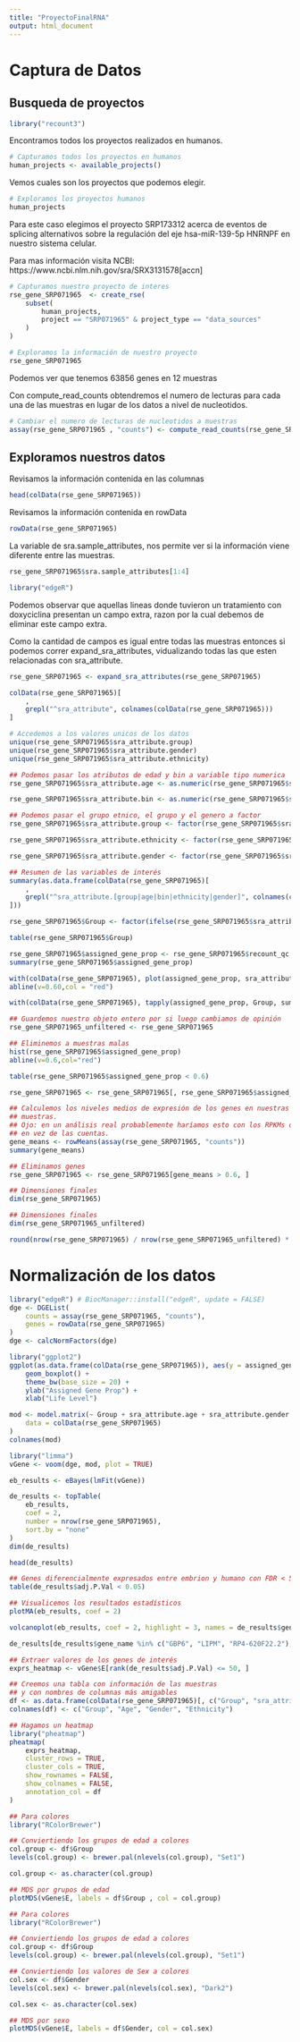 ```yaml
---
title: "ProyectoFinalRNA"
output: html_document
---
```


# Captura de Datos

## Busqueda de proyectos

```r
library("recount3")
```

Encontramos todos los proyectos realizados en humanos.

```r
# Capturamos todos los proyectos en humanos
human_projects <- available_projects()
```

Vemos cuales son los proyectos que podemos elegir.

```r
# Exploramos los proyectos humanos
human_projects
```

Para este caso elegimos el proyecto SRP173312 acerca de eventos de splicing alternativos sobre la regulación del eje hsa-miR-139-5p HNRNPF en nuestro sistema celular.

Para mas información visita NCBI: 
https://www.ncbi.nlm.nih.gov/sra/SRX3131578[accn]

```r
# Capturamos nuestro proyecto de interes
rse_gene_SRP071965  <- create_rse(
    subset(
        human_projects,
        project == "SRP071965" & project_type == "data_sources"
    )
)
```

```r
# Exploramos la información de nuestro proyecto
rse_gene_SRP071965 
```


Podemos ver que tenemos 63856 genes en 12 muestras 

Con compute_read_counts obtendremos el numero de lecturas para cada una de las muestras en lugar de los datos a nivel de nucleotidos.

```r
# Cambiar el numero de lecturas de nucleotidos a muestras
assay(rse_gene_SRP071965 , "counts") <- compute_read_counts(rse_gene_SRP071965)
```

## Exploramos nuestros datos

Revisamos la información contenida en las columnas

```r
head(colData(rse_gene_SRP071965))
```

Revisamos la información contenida en rowData

```r
rowData(rse_gene_SRP071965)
```


La variable de sra.sample_attributes, nos permite ver si la información viene diferente entre las muestras.

```r
rse_gene_SRP071965$sra.sample_attributes[1:4]
```


```r
library("edgeR")
```

Podemos observar que aquellas lineas donde tuvieron un tratamiento con doxyciclina presentan un campo extra, razon por la cual debemos de eliminar este campo extra.


Como la cantidad de campos es igual entre todas las muestras entonces si podemos correr expand_sra_attributes, vidualizando todas las que esten relacionadas con sra_attribute.

```r
rse_gene_SRP071965 <- expand_sra_attributes(rse_gene_SRP071965)

colData(rse_gene_SRP071965)[
    ,
    grepl("^sra_attribute", colnames(colData(rse_gene_SRP071965)))
]
```

```r
# Accedemos a los valores unicos de los datos
unique(rse_gene_SRP071965$sra_attribute.group) 
unique(rse_gene_SRP071965$sra_attribute.gender)
unique(rse_gene_SRP071965$sra_attribute.ethnicity)
```

```r
## Podemos pasar los atributos de edad y bin a variable tipo numerica
rse_gene_SRP071965$sra_attribute.age <- as.numeric(rse_gene_SRP071965$sra_attribute.age)

rse_gene_SRP071965$sra_attribute.bin <- as.numeric(rse_gene_SRP071965$sra_attribute.bin)

## Podemos pasar el grupo etnico, el grupo y el genero a factor
rse_gene_SRP071965$sra_attribute.group <- factor(rse_gene_SRP071965$sra_attribute.group)

rse_gene_SRP071965$sra_attribute.ethnicity <- factor(rse_gene_SRP071965$sra_attribute.ethnicity)

rse_gene_SRP071965$sra_attribute.gender <- factor(rse_gene_SRP071965$sra_attribute.gender)
```




```r
## Resumen de las variables de interés
summary(as.data.frame(colData(rse_gene_SRP071965)[
    ,
    grepl("^sra_attribute.[group|age|bin|ethnicity|gender]", colnames(colData(rse_gene_SRP071965)))
]))
```

```r
rse_gene_SRP071965$Group <- factor(ifelse(rse_gene_SRP071965$sra_attribute.group == "control (non-progressor)", "Control", "Case"))

table(rse_gene_SRP071965$Group)
```

```r
rse_gene_SRP071965$assigned_gene_prop <- rse_gene_SRP071965$recount_qc.gene_fc_count_all.assigned / rse_gene_SRP071965$recount_qc.gene_fc_count_all.total
summary(rse_gene_SRP071965$assigned_gene_prop)
```

```r
with(colData(rse_gene_SRP071965), plot(assigned_gene_prop, sra_attribute.bin))
abline(v=0.60,col = "red")
```

```r
with(colData(rse_gene_SRP071965), tapply(assigned_gene_prop, Group, summary))
```

```r
## Guardemos nuestro objeto entero por si luego cambiamos de opinión
rse_gene_SRP071965_unfiltered <- rse_gene_SRP071965

## Eliminemos a muestras malas
hist(rse_gene_SRP071965$assigned_gene_prop)
abline(v=0.6,col="red")
```

```r
table(rse_gene_SRP071965$assigned_gene_prop < 0.6)
```

```r
rse_gene_SRP071965 <- rse_gene_SRP071965[, rse_gene_SRP071965$assigned_gene_prop > 0.6]

## Calculemos los niveles medios de expresión de los genes en nuestras
## muestras.
## Ojo: en un análisis real probablemente haríamos esto con los RPKMs o CPMs
## en vez de las cuentas.
gene_means <- rowMeans(assay(rse_gene_SRP071965, "counts"))
summary(gene_means)
```

```r
## Eliminamos genes
rse_gene_SRP071965 <- rse_gene_SRP071965[gene_means > 0.6, ]

## Dimensiones finales
dim(rse_gene_SRP071965)
```

```r
## Dimensiones finales
dim(rse_gene_SRP071965_unfiltered)
```



```r
round(nrow(rse_gene_SRP071965) / nrow(rse_gene_SRP071965_unfiltered) * 100, 2)
```

# Normalización de los datos

```r
library("edgeR") # BiocManager::install("edgeR", update = FALSE)
dge <- DGEList(
    counts = assay(rse_gene_SRP071965, "counts"),
    genes = rowData(rse_gene_SRP071965)
)
dge <- calcNormFactors(dge)
```


```r
library("ggplot2")
ggplot(as.data.frame(colData(rse_gene_SRP071965)), aes(y = assigned_gene_prop, x = Group)) +
    geom_boxplot() +
    theme_bw(base_size = 20) +
    ylab("Assigned Gene Prop") +
    xlab("Life Level")
```

```r
mod <- model.matrix(~ Group + sra_attribute.age + sra_attribute.gender + sra_attribute.ethnicity + sra_attribute.bin + assigned_gene_prop,
    data = colData(rse_gene_SRP071965)
)
colnames(mod)
```

```r
library("limma")
vGene <- voom(dge, mod, plot = TRUE)
```

```r
eb_results <- eBayes(lmFit(vGene))

de_results <- topTable(
    eb_results,
    coef = 2,
    number = nrow(rse_gene_SRP071965),
    sort.by = "none"
)
dim(de_results)
```


```r
head(de_results)
```

```r
## Genes diferencialmente expresados entre embrion y humano con FDR < 5%
table(de_results$adj.P.Val < 0.05)
```


```r
## Visualicemos los resultados estadísticos
plotMA(eb_results, coef = 2)
```

```r
volcanoplot(eb_results, coef = 2, highlight = 3, names = de_results$gene_name)
```

```r
de_results[de_results$gene_name %in% c("GBP6", "LIPM", "RP4-620F22.2"), ]
```

```r
## Extraer valores de los genes de interés
exprs_heatmap <- vGene$E[rank(de_results$adj.P.Val) <= 50, ]

## Creemos una tabla con información de las muestras
## y con nombres de columnas más amigables
df <- as.data.frame(colData(rse_gene_SRP071965)[, c("Group", "sra_attribute.age", "sra_attribute.gender","sra_attribute.ethnicity")])
colnames(df) <- c("Group", "Age", "Gender", "Ethnicity")

## Hagamos un heatmap
library("pheatmap")
pheatmap(
    exprs_heatmap,
    cluster_rows = TRUE,
    cluster_cols = TRUE,
    show_rownames = FALSE,
    show_colnames = FALSE,
    annotation_col = df
)
```


```r
## Para colores
library("RColorBrewer")

## Conviertiendo los grupos de edad a colores
col.group <- df$Group
levels(col.group) <- brewer.pal(nlevels(col.group), "Set1")
```

```r
col.group <- as.character(col.group)

## MDS por grupos de edad
plotMDS(vGene$E, labels = df$Group , col = col.group)
```

```r
## Para colores
library("RColorBrewer")

## Conviertiendo los grupos de edad a colores
col.group <- df$Group
levels(col.group) <- brewer.pal(nlevels(col.group), "Set1")
```

```r
## Conviertiendo los valores de Sex a colores
col.sex <- df$Gender
levels(col.sex) <- brewer.pal(nlevels(col.sex), "Dark2")
```

```r
col.sex <- as.character(col.sex)

## MDS por sexo
plotMDS(vGene$E, labels = df$Gender, col = col.sex)
```









